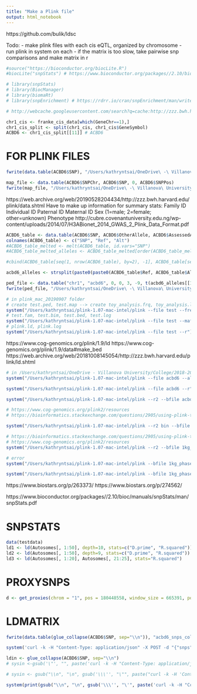 ```yaml
---
title: "Make a Plink file"
output: html_notebook
---
```


https://github.com/bulik/ldsc

Todo:
- make plink files with each cis eQTL, organized by chromosome
- run plink in system on each
- if the matrix is too slow, take pairwise snp comparisons and make matrix in r

```r

#source("https://bioconductor.org/biocLite.R")
#biocLite("snpStats") # https://www.bioconductor.org/packages//2.10/bioc/html/snpStats.html

# library(snpStats)
# library(BiocManager)
# library(biomaRt)
# library(snpEnrichment) # https://rdrr.io/cran/snpEnrichment/man/writeLD.html

```

```r

# http://webcache.googleusercontent.com/search?q=cache:http://zzz.bwh.harvard.edu/plink/dosage.shtml#format

chr1_cis <- franke_cis_data[which(GeneChr==1),]
chr1_cis_split <- split(chr1_cis, chr1_cis$GeneSymbol)
ACBD6 <- chr1_cis_split[[11]] # ACBD6
```

# FOR PLINK FILES

```r

fwrite(data.table(ACBD6$SNP), "/Users/kathryntsai/OneDrive\ -\ Villanova\ University/College/2018-2019/Summer\ 2019/TFs_eQTLs_Research/RProjects/Project2/finemapping/acbd6_snps.txt", row.names=F, col.names=F)

```

```r

map_file <- data.table(ACBD6$SNPChr, ACBD6$SNP, 0, ACBD6$SNPPos)
fwrite(map_file, "/Users/kathryntsai/OneDrive\ -\ Villanova\ University/College/2018-2019/Summer\ 2019/TFs_eQTLs_Research/RProjects/Project2/finemapping/acbd6.map", sep="\t", col.names = F, row.names=F)
```

https://web.archive.org/web/20190528204434/http://zzz.bwh.harvard.edu/plink/data.shtml
Have to make up information for summary stats:
     Family ID
     Individual ID
     Paternal ID
     Maternal ID
     Sex (1=male; 2=female; other=unknown)
     Phenotype
http://cubre.covenantuniversity.edu.ng/wp-content/uploads/2014/07/H3ABionet_2014_GWAS_2_Plink_Data_Format.pdf

```r

ACBD6_table <- data.table(ACBD6$SNP, ACBD6$OtherAllele, ACBD6$AssessedAllele)
colnames(ACBD6_table) <- c("SNP", "Ref", "Alt")
#ACBD6_table_melted <- melt(ACBD6_table, id.vars="SNP") 
#ACBD6_table_melted_alleles <- ACBD6_table_melted[order(ACBD6_table_melted$SNP), "value"]

#cbind(ACBD6_table[seq(1, nrow(ACBD6_table), by=2), -1], ACBD6_table[seq(2, nrow(ACBD6_table), by=2), -1])

acbd6_alleles <- strsplit(paste0(paste0(ACBD6_table$Ref, ACBD6_table$Alt), sep="", collapse=""), split="")

ped_file <- data.table("chr1", "acbd6", 0, 0, 3, -9, t(acbd6_alleles[[1]]))
fwrite(ped_file, "/Users/kathryntsai/OneDrive\ -\ Villanova\ University/College/2018-2019/Summer\ 2019/TFs_eQTLs_Research/RProjects/Project2/finemapping/acbd6.ped", sep="\t", col.names = F, row.names=F)
```

```r

# in plink_mac_20190907 folder
# create test.ped, test.map --> create toy_analysis.frq, toy_analysis.log
system("/Users/kathryntsai/plink-1.07-mac-intel/plink --file test --freq --out toy_analysis --noweb") # getting started
# test.fam, test.bim, test.bed, test.log
system("/Users/kathryntsai/plink-1.07-mac-intel/plink --file test --maf 0.05 --make-bed --out test") # https://www.cog-genomics.org/plink/1.9/data#make_bed
# plink.ld, plink.log
system("/Users/kathryntsai/plink-1.07-mac-intel/plink --file test --r")
```

https://www.cog-genomics.org/plink/1.9/ld 
https://www.cog-genomics.org/plink/1.9/data#make_bed
https://web.archive.org/web/20181008145054/http://zzz.bwh.harvard.edu/plink/ld.shtml

```r

# in /Users/kathryntsai/OneDrive - Villanova University/College/2018-2019/Summer 2019/TFs_eQTLs_Research/RProjects/Project2/finemapping
system("/Users/kathryntsai/plink-1.07-mac-intel/plink --file acbd6 --allow-no-sex --make-bed --out acbd6") 

```

```r

system("/Users/kathryntsai/plink-1.07-mac-intel/plink --file acbd6 --r") # pairwise snps

system("/Users/kathryntsai/plink-1.07-mac-intel/plink --r2 --bfile acbd6 --extract acbd6_snps.txt --ld-window-r2 0.8 --out acbd6_ld")

# https://www.cog-genomics.org/plink2/resources
# https://bioinformatics.stackexchange.com/questions/2905/using-plink-to-find-snps-in-ld-linkage-disequilibrium-with-another-set-of-snps

system("/Users/kathryntsai/plink-1.07-mac-intel/plink --r2 bin --bfile 1kg_phase1_chr1 --extract acbd6_snps.txt --ld-window-r2 0.8 --out acbd6_ld")

# https://bioinformatics.stackexchange.com/questions/2905/using-plink-to-find-snps-in-ld-linkage-disequilibrium-with-another-set-of-snps
# https://www.cog-genomics.org/plink2/resources
system("/Users/kathryntsai/plink-1.07-mac-intel/plink --r2 --bfile 1kg_phase1_chr1 --clump acbd6_snps.txt --clump-field P --clump-p1 1.0001 --clump-p2 0.0001 --clump-r2 0.8 --clump-kb 1000 --out acbd6_ld3")

# error
system("/Users/kathryntsai/plink-1.07-mac-intel/plink --bfile 1kg_phase1_all --r2 --ld-window-r2 0 --out acbd6_ld4")

system("/Users/kathryntsai/plink-1.07-mac-intel/plink --bfile 1kg_phase1_chr1 --r2 --matrix --out acbd6_ld5")

```

https://www.biostars.org/p/263373/
https://www.biostars.org/p/274562/

https://www.bioconductor.org/packages//2.10/bioc/manuals/snpStats/man/snpStats.pdf

# SNPSTATS

```r

data(testdata)
ld1 <- ld(Autosomes[, 1:50], depth=10, stats=c("D.prime", "R.squared"))[["R.squared"]]
ld2 <- ld(Autosomes[, 1:50], depth=9, stats=c("D.prime", "R.squared"))
ld3 <- ld(Autosomes[, 1:20], Autosomes[, 21:25], stats="R.squared") 

```

# PROXYSNPS

```r

d <- get_proxies(chrom = "1", pos = 180448558, window_size = 665391, pop = "AFR")

```

# LDMATRIX

```r
fwrite(data.table(glue_collapse(ACBD6$SNP, sep="\\n")), "acbd6_snps_collapsed.txt")

system('curl -k -H "Content-Type: application/json" -X POST -d "{"snps": "acbd6_snps_collapsed.txt", "pop": "CEU","r2_d": "r2"}" "https://ldlink.nci.nih.gov/LDlinkRest/ldmatrix?&token=bc2543d7f1e5" > "/Users/kathryntsai/OneDrive\ -\ Villanova\ University/College/2018-2019/Summer\ 2019/TFs_eQTLs_Research/RProjects/Project2/finemapping/abcd6_ld_main_ceu.txt"')


```

```r

ldin <- glue_collapse(ACBD6$SNP, sep="\\n")
# sysin <-gsub('\"', "", paste('curl -k -H "Content-Type: application/json" -X POST -d "{"snps": "finemapping', ldin,'", "pop": "CEU","r2_d": "r2"}" "https://ldlink.nci.nih.gov/LDlinkRest/ldmatrix?&token=bc2543d7f1e5" > "/Users/kathryntsai/OneDrive\ -\ Villanova\ University/College/2018-2019/Summer\ 2019/TFs_eQTLs_Research/RProjects/Project2/finemapping/abcd6_ld_main_ceu.txt"', sep=""), str, fixed=TRUE)

# sysin <- gsub("\\n", "\n", gsub('\\\'', "\"", paste("curl -k -H 'Content-Type: application/json' -X POST -d '{", "\"snps\"", ": \"", ldin, "\", \"pop\": \"CEU\",\"r2_d\": \"r2\"}\" 'https://ldlink.nci.nih.gov/LDlinkRest/ldmatrix?&token=bc2543d7f1e5' > '/Users/kathryntsai/OneDrive\ -\ Villanova\ University/College/2018-2019/Summer\ 2019/TFs_eQTLs_Research/RProjects/Project2/finemapping/abcd6_ld_main_ceu.txt'", sep=""), str, fixed=T), str, fixed=T)

system(print(gsub("\\n", "\n", gsub('\\\'', "\'", paste('curl -k -H "Content-Type: application/json" -X POST -d \'{', '"snps"', ": \"", ldin, '", "pop": "CEU","r2_d": "r2"}\'', " 'https://ldlink.nci.nih.gov/LDlinkRest/ldmatrix?&token=bc2543d7f1e5' > '/Users/kathryntsai/OneDrive\ -\ Villanova\ University/College/2018-2019/Summer\ 2019/TFs_eQTLs_Research/RProjects/Project2/finemapping/abcd6_ld_main_ceu.txt'", sep=""), str, fixed=T), str, fixed=T), quote=F))


```

